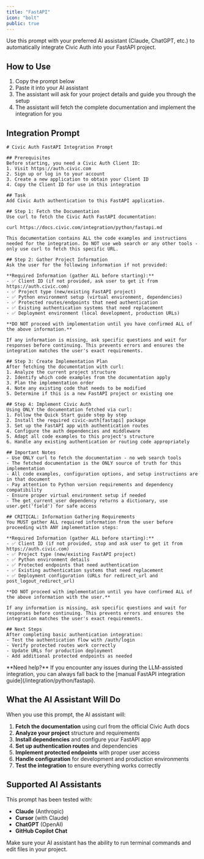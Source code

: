 ```yaml
---
title: "FastAPI"
icon: "bolt"
public: true
---
```


Use this prompt with your preferred AI assistant (Claude, ChatGPT, etc.) to automatically integrate Civic Auth into your FastAPI project.

## How to Use

1. Copy the prompt below
2. Paste it into your AI assistant
3. The assistant will ask for your project details and guide you through the setup
4. The assistant will fetch the complete documentation and implement the integration for you

## Integration Prompt

```text
# Civic Auth FastAPI Integration Prompt

## Prerequisites
Before starting, you need a Civic Auth Client ID:
1. Visit https://auth.civic.com
2. Sign up or log in to your account
3. Create a new application to obtain your Client ID
4. Copy the Client ID for use in this integration

## Task
Add Civic Auth authentication to this FastAPI application.

## Step 1: Fetch the Documentation
Use curl to fetch the Civic Auth FastAPI documentation:

curl https://docs.civic.com/integration/python/fastapi.md

This documentation contains ALL the code examples and instructions needed for the integration. Do NOT use web search or any other tools - only use curl to fetch this specific URL.

## Step 2: Gather Project Information
Ask the user for the following information if not provided:

**Required Information (gather ALL before starting):**
- ✅ Client ID (if not provided, ask user to get it from https://auth.civic.com)
- ✅ Project type (new/existing FastAPI project)
- ✅ Python environment setup (virtual environment, dependencies)
- ✅ Protected routes/endpoints that need authentication
- ✅ Existing authentication systems that need replacement
- ✅ Deployment environment (local development, production URLs)

**DO NOT proceed with implementation until you have confirmed ALL of the above information.**

If any information is missing, ask specific questions and wait for responses before continuing. This prevents errors and ensures the integration matches the user's exact requirements.

## Step 3: Create Implementation Plan
After fetching the documentation with curl:
1. Analyze the current project structure
2. Identify which code examples from the documentation apply
3. Plan the implementation order
4. Note any existing code that needs to be modified
5. Determine if this is a new FastAPI project or existing one

## Step 4: Implement Civic Auth
Using ONLY the documentation fetched via curl:
1. Follow the Quick Start guide step by step
2. Install the required civic-auth[fastapi] package
3. Set up the FastAPI app with authentication routes
4. Configure the auth dependencies and middleware
5. Adapt all code examples to this project's structure
6. Handle any existing authentication or routing code appropriately

## Important Notes
- Use ONLY curl to fetch the documentation - no web search tools
- The fetched documentation is the ONLY source of truth for this implementation
- All code examples, configuration options, and setup instructions are in that document
- Pay attention to Python version requirements and dependency compatibility
- Ensure proper virtual environment setup if needed
- The get_current_user dependency returns a dictionary, use user.get('field') for safe access

## CRITICAL: Information Gathering Requirements
You MUST gather ALL required information from the user before proceeding with ANY implementation steps:

**Required Information (gather ALL before starting):**
- ✅ Client ID (if not provided, stop and ask user to get it from https://auth.civic.com)
- ✅ Project type (new/existing FastAPI project)
- ✅ Python environment details
- ✅ Protected endpoints that need authentication
- ✅ Existing authentication systems that need replacement
- ✅ Deployment configuration (URLs for redirect_url and post_logout_redirect_url)

**DO NOT proceed with implementation until you have confirmed ALL of the above information with the user.**

If any information is missing, ask specific questions and wait for responses before continuing. This prevents errors and ensures the integration matches the user's exact requirements.

## Next Steps
After completing basic authentication integration:
- Test the authentication flow with /auth/login
- Verify protected routes work correctly
- Update URLs for production deployment
- Add additional protected endpoints as needed
```

<Note>
  **Need help?** If you encounter any issues during the LLM-assisted integration, you can always fall back to the [manual FastAPI integration guide](/integration/python/fastapi).
</Note>

## What the AI Assistant Will Do

When you use this prompt, the AI assistant will:

1. **Fetch the documentation** using curl from the official Civic Auth docs
2. **Analyze your project** structure and requirements
3. **Install dependencies** and configure your FastAPI app
4. **Set up authentication routes** and dependencies
5. **Implement protected endpoints** with proper user access
6. **Handle configuration** for development and production environments
7. **Test the integration** to ensure everything works correctly

## Supported AI Assistants

This prompt has been tested with:
- **Claude** (Anthropic)
- **Cursor** (with Claude)
- **ChatGPT** (OpenAI)
- **GitHub Copilot Chat**

<Info>
  Make sure your AI assistant has the ability to run terminal commands and edit files in your project.
</Info> 